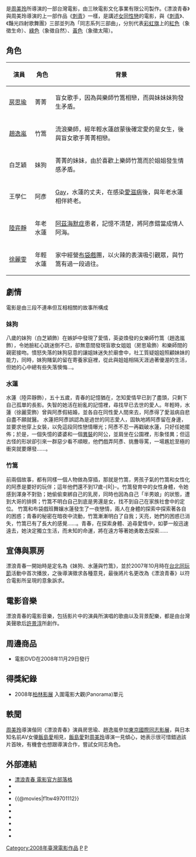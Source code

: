 {{Infobox Film
| name           = 漂浪青春
| original_name  = ''{{lang|en|Drifting Flowers}}''
| image          = DriftingFlowers.jpg
| image_size     = 
| caption        = 漂浪青春海报
| director       = [[周美玲|周美玲]]
| producer       = -{[[劉芸后|劉芸后]]}-
| producer_2     = 陳鯨文
| writer         = 周美玲
| starring       = 房思瑜<br>趙逸嵐<br>王學仁<br>陸弈靜<br>徐麗雯
| music          = 
| cinematography = -{[[劉芸后|劉芸后]]}-
| editing        = -{劉芸后}-、周美玲
| studio = 三映電影文化事業有限公司
| distributor = 三映電影文化事業有限公司
| released = {{ROC-TW}}：{{film date|2008|8|15}}
| runtime = 97分鐘
| country = {{台灣電影產地}}
| language = [[中華民國國語|中華民國國語]]、[[臺灣話|臺灣話]]
| gross = [[新台幣|新台幣]] 232萬
| amg_id = 
| imdb_id = tt1161444
}}

{{engname|《漂浪青春》|Drifting Flowers}}是[[周美玲|周美玲]]所導演的一部台灣電影，由三映電影文化事業有限公司製作。《漂浪青春》與周美玲導演的上一部作品《[[刺青_(電影)|刺青]]》一樣，是講述[[女同性戀|女同性戀]]的電影，與《[[刺青_(電影)|刺青]]》、《豔光四射歌舞團》三部並列為「同志系列三部曲」，分別代表[[彩虹旗|彩虹旗]]上的[[紅色|紅色]]（象徵生命）、[[綠色|綠色]]（象徵自然）、[[黃色|黃色]]（象徵太陽）。

==角色==
{| class="wikitable"
! width=55px|演員
! width=40px|角色
! 背景
|-
| [[房思瑜|房思瑜]] || 菁菁 || 盲女歌手，因為與樂師竹篙相戀，而與妹妹妹狗發生矛盾。
|-
| [[趙逸嵐|趙逸嵐]] || 竹篙 || 流浪樂師，經年輕水蓮啟蒙後確定愛的是女生，後與盲女歌手菁菁相戀。
|-
| 白芝穎 || 妹狗 || 菁菁的妹妹，由於喜歡上樂師竹篙而於姐姐發生情感矛盾。
|-
| 王學仁 || 阿彥 || [[Gay|Gay]]，水蓮的丈夫，在感染[[愛滋病|愛滋病]]後，與年老水蓮相伴終老。
|-
| [[陸弈靜|陸弈靜]] || 年老水蓮 || [[阿茲海默症|阿茲海默症]]患者，記憶不清楚，將阿彥錯當成情人阿海。
|-
| [[徐麗雯|徐麗雯]] || 年輕水蓮 || 家中經營[[布袋戲|布袋戲]]團，以火辣的表演吸引觀眾，與竹篙有過一段過往。
|}

==劇情==
電影是由三段不連串但互相相關的故事所構成
===妹狗===
八歲的妹狗（白芝穎飾）在嫉妒中發現了愛情，英姿煥發的女樂師竹篙（趙逸嵐飾），令她臉紅心跳迷倒不已，卻無意間發現盲歌女姐姐（房思瑜飾）和樂師間的親密接吻。憤怒失落的妹狗惡意的讓姐妹迷失於廟會中，社工質疑姐姐照顧妹妹的能力，同時，妹狗賭氣的留在寄養家庭裡，從此與姐姐相隔天涯過著優渥的生活，但她的心中總有些失落懊悔...。 

===水蓮===
水蓮（陸弈靜飾），五十五歲，青春的記憶猶在，怎知愛情早已到了盡頭，只剩下自己孤單的長影。失智的她活在紛亂的記憶裡，尋找早已去世的愛人。年輕時，水蓮（徐麗雯飾）曾與阿彥假結婚，並各自在同性愛人間來去，阿彥得了愛滋病自悲自盡不願就醫。 
水蓮把阿彥誤認為是過世的同志愛人，固執地將阿彥留在身邊，並要求他穿上女裝，以免這段同性戀情曝光；阿彥不忍一再戳破水蓮，只好任她擺佈；於是，一個失憶的婆婆和一個[[異裝|異裝]]的阿公，並肩坐在公園裡，形象怪異；但這古怪的形狀卻引來一群惡少看不順眼，他們戲弄阿彥、挑釁辱罵，一場尷尬至極的衝突就要爆發……。

===竹篙===
前兩個故事，都有同樣一個人物做為穿插，那就是竹篙，男孩子氣的竹篙和女性化的阿彥是要好的玩伴；這年他們還不到17歲-{R|}-。竹篙發育中的女性身體，令她感到渾身不對勁；她偷偷束綁自己的乳房，同時也因為自己「半男娘」的狀態，遭到大哥的排擠；竹篙不明白自己到底是男還是女，找不到自己在家族社會中的定位。 
竹篙和布袋戲班舞孃水蓮發生了一夜戀情，兩人在身體的探索中探索著各自的困惑；青春的秘密在暗夜中流動，竹篙漸漸明白了自我；天亮，她們的困惑已消失，竹篙已有了長大的感覺……。青春，在探索身體、追尋愛情中，如夢一般迅速遠去，她決定獨立生活，而未知的命運，將在遠方等著她勇敢去探索……

==宣傳與票房==
漂浪青春一開始時是定名為《妹狗、水蓮與竹篙》，並於2007年10月時在[[台北同玩節|台北同玩節]]活動中首次播放，之後導演徵求各種意見，最後將片名更改為《漂浪青春》以符合電影所呈現的意象訴求。

==電影音樂==
漂浪青春的電影音樂，包括影片中的演員所演唱的歌曲以及背景配樂，都是由台灣美聲歌后[[許景淳|許景淳]]所創作。
==周邊商品==
*電影DVD在2008年11月29日發行

==得獎紀錄==
*2008年[[第58屆柏林電影節|柏林影展]] 入圍電影大觀(Panorama)單元

==軼聞==
[[周美玲|周美玲]]導演偕同《漂浪青春》演員房思瑜、趙逸嵐參加[[東京國際同志影展|東京國際同志影展]]，與日本知名前AV女優[[飯島愛|飯島愛]]相見，[[飯島愛|飯島愛]]對[[周美玲|周美玲]]導演一見傾心，她表示很可惜錯過該片首映，有機會也想跟導演合作，嘗試女同志角色。

==外部連結==
*[http://www.wretch.cc/blog/drifting0303 漂浪青春 電影官方部落格] {{Wayback|url=http://www.wretch.cc/blog/drifting0303 |date=20131227084124 }}
*{{Yahoomovie id|2705}}
*{{MSN movie|582}}
*{{@movies|f1tw49701112}}
*{{douban}}
*{{Mtime|75809}}
*{{Amg movie|431682}}
*{{rotten-tomatoes|drifting_flowers}}
*{{hkmdb title|12969}}
*{{imdb title|1161444}}

{{DEFAULTSORT:Drifting Flowers}}
[[Category:2008年臺灣電影作品|Category:2008年臺灣電影作品]]
[[Category:台灣LGBT相關電影|P]]
[[Category:女同性戀相關電影|P]]